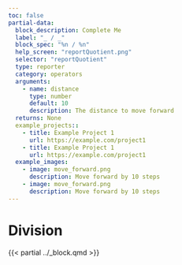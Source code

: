 ```yaml
---
toc: false
partial-data:
  block_description: Complete Me
  label: "_ / _"
  block_spec: "%n / %n"
  help_screen: "reportQuotient.png"
  selector: "reportQuotient"
  type: reporter
  category: operators
  arguments:
    - name: distance
      type: number
      default: 10
      description: The distance to move forward
  returns: None
  example_projects::
    - title: Example Project 1
      url: https://example.com/project1
    - title: Example Project 1
      url: https://example.com/project1
  example_images:
    - image: move_forward.png
      description: Move forward by 10 steps
    - image: move_forward.png
      description: Move forward by 10 steps
---
```


# Division {.unnumbered}

{{< partial ../_block.qmd >}}
